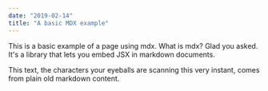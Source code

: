 ```yaml
---
date: "2019-02-14"
title: "A basic MDX example"
---
```



This is a basic example of a page using mdx. What is mdx? Glad you asked. It's a library that lets you embed JSX in markdown documents. 

This text, the characters your eyeballs are scanning this very instant, comes from plain old markdown content.

<SomeClickableText />